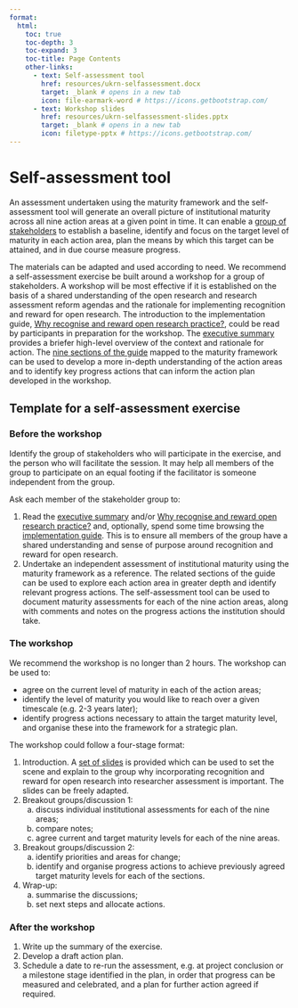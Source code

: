 ```yaml
---
format:
  html:
    toc: true
    toc-depth: 3
    toc-expand: 3
    toc-title: Page Contents
    other-links:
      - text: Self-assessment tool
        href: resources/ukrn-selfassessment.docx
        target: _blank # opens in a new tab
        icon: file-earmark-word # https://icons.getbootstrap.com/
      - text: Workshop slides
        href: resources/ukrn-selfassessment-slides.pptx
        target: _blank # opens in a new tab
        icon: filetype-pptx # https://icons.getbootstrap.com/
---
```


# Self-assessment tool

An assessment undertaken using the maturity framework and the self-assessment tool will generate an overall picture of institutional maturity across all nine action areas at a given point in time. It can enable a [group of stakeholders](glossary.qmd#stakeholder-group) to establish a baseline, identify and focus on the target level of maturity in each action area, plan the means by which this target can be attained, and in due course measure progress.

The materials can be adapted and used according to need. We recommend a self-assessment exercise be built around a workshop for a group of stakeholders. A workshop will be most effective if it is established on the basis of a shared understanding of the open research and research assessment reform agendas and the rationale for implementing recognition and reward for open research. The introduction to the implementation guide, [Why recognise and reward open research practice?](guide-intro.qmd), could be read by participants in preparation for the workshop. The [executive summary](guide-summary.qmd) provides a briefer high-level overview of the context and rationale for action. The [nine sections of the guide](guide-contents.qmd) mapped to the maturity framework can be used to develop a more in-depth understanding of the action areas and to identify key progress actions that can inform the action plan developed in the workshop.

## Template for a self-assessment exercise

### Before the workshop

Identify the group of stakeholders who will participate in the exercise, and the person who will facilitate the session. It may help all members of the group to participate on an equal footing if the facilitator is someone independent from the group.

Ask each member of the stakeholder group to:

1. Read the [executive summary](guide-summary.qmd) and/or [Why recognise and reward open research practice?](guide-intro.qmd) and, optionally, spend some time browsing the [implementation guide](guide-contents.qmd). This is to ensure all members of the group have a shared understanding and sense of purpose around recognition and reward for open research.  
2. Undertake an independent assessment of institutional maturity using the maturity framework as a reference. The related sections of the guide can be used to explore each action area in greater depth and identify relevant progress actions. The self-assessment tool can be used to document maturity assessments for each of the nine action areas, along with comments and notes on the progress actions the institution should take.

### The workshop

We recommend the workshop is no longer than 2 hours. The workshop can be used to:

-	agree on the current level of maturity in each of the action areas;
-	identify the level of maturity you would like to reach over a given timescale (e.g. 2-3 years later);
-	identify progress actions necessary to attain the target maturity level, and organise these into the framework for a strategic plan.

The workshop could follow a four-stage format:

1. Introduction.  A [set of slides](resources/ukrn-selfassessment-slides.pptx) is provided which can be used to set the scene and explain to the group why incorporating recognition and reward for open research into researcher assessment is important. The slides can be freely adapted. 
2. Breakout groups/discussion 1: 
    a. discuss individual institutional assessments for each of the nine areas;
    b. compare notes;
    c. agree current and target maturity levels for each of the nine areas.
3.	Breakout groups/discussion 2:
    a. identify priorities and areas for change;
    b. identify and organise progress actions to achieve previously agreed target maturity levels for each of the sections.
4.	Wrap-up: 
    a. summarise the discussions;
    b. set next steps and allocate actions. 

### After the workshop

1. Write up the summary of the exercise.
2. Develop a draft action plan. 
3. Schedule a date to re-run the assessment, e.g. at project conclusion or a milestone stage identified in the plan, in order that progress can be measured and celebrated, and a plan for further action agreed if required.
